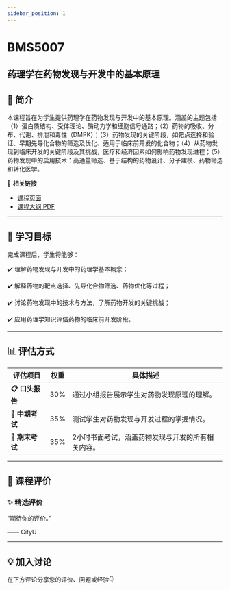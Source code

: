 ```yaml
---
sidebar_position: 1
---
```


# BMS5007
## 药理学在药物发现与开发中的基本原理

## **📘 简介**
本课程旨在为学生提供药理学在药物发现与开发中的基本原理。涵盖的主题包括（1）蛋白质结构、受体理论、酶动力学和细胞信号通路；（2）药物的吸收、分布、代谢、排泄和毒性（DMPK）；（3）药物发现的关键阶段，如靶点选择和验证、早期先导化合物的筛选及优化、适用于临床前开发的化合物；（4）从药物发现到临床开发的关键阶段及其挑战，医疗和经济因素如何影响药物发现进程；（5）药物发现中的启用技术：高通量筛选、基于结构的药物设计、分子建模、药物筛选和转化医学。

🔗 **相关链接**
- [课程页面](https://www.cityu.edu.hk/catalogue/pg/202425/course/BMS5007.htm)
- [课程大纲 PDF](https://www.cityu.edu.hk/catalogue/pg/202425/course/BMS5007.pdf)

---

## **🎯 学习目标**

完成课程后，学生将能够：


✔️ 理解药物发现与开发中的药理学基本概念；

✔️ 解释药物的靶点选择、先导化合物筛选、药物优化等过程；

✔️ 讨论药物发现中的技术与方法，了解药物开发的关键挑战；

✔️ 应用药理学知识评估药物的临床前开发阶段。

---

## **📊 评估方式**

| **评估项目**          | **权重** | **具体描述**                                                                                     |
|----------------------|---------|-----------------------------------------------------------------------------------------------|
| **📋 口头报告**        | 30%     | 通过小组报告展示学生对药物发现原理的理解。                                                       |
| **📝 中期考试**        | 35%     | 测试学生对药物发现与开发过程的掌握情况。                                                         |
| **📄 期末考试**        | 35%     | 2小时书面考试，涵盖药物发现与开发的所有相关内容。                                                |

---

## **💬 课程评价**

### ✨ **精选评价**
<div className={commentStyles.commentBox}>
    <p className={commentStyles.commentText}>
        “期待你的评价。”
    </p>
    <p className={commentStyles.commentAuthor}>—— CityU</p>
</div>

---

## **💡 加入讨论**

在下方评论分享您的评价、问题或经验👇
<Utterances />